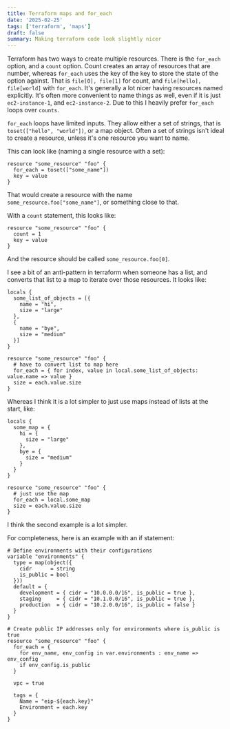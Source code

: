```yaml
---
title: Terraform maps and for_each
date: '2025-02-25'
tags: ['terraform', 'maps']
draft: false
summary: Making terraform code look slightly nicer
---
```


Terraform has two ways to create multiple resources. There is the `for_each` option, and a `count` option. Count creates an array of resources that are number, whereas `for_each` uses the key of the key to store the state of the option against. That is `file[0], file[1]` for count, and `file[hello], file[world]` with `for_each`. It's generally a lot nicer having resources named explicitly. It's often more convenient to name things as well, even if it is just `ec2-instance-1`, and `ec2-instance-2`. Due to this I heavily prefer `for_each` loops over `counts`.

`for_each` loops have limited inputs. They allow either a set of strings, that is `toset(["hello", "world"])`, or a map object. Often a set of strings isn't ideal to create a resource, unless it's one resource you want to name.

This can look like (naming a single resource with a set):

```hcl
resource "some_resource" "foo" {
  for_each = toset(["some_name"])
  key = value
}
```

That would create a resource with the name `some_resource.foo["some_name"]`, or something close to that.

With a `count` statement, this looks like:

```hcl
resource "some_resource" "foo" {
  count = 1
  key = value
}
```

And the resource should be called `some_resource.foo[0]`.

I see a bit of an anti-pattern in terraform when someone has a list, and converts that list to a map to iterate over those resources. It looks like:

```hcl
locals {
  some_list_of_objects = [{
    name = "hi",
    size = "large"
  },
  {
    name = "bye",
    size = "medium"
  }]
}

resource "some_resource" "foo" {
  # have to convert list to map here
  for_each = { for index, value in local.some_list_of_objects: value.name => value }
  size = each.value.size
}
```

Whereas I think it is a lot simpler to just use maps instead of lists at the start, like:

```hcl
locals {
  some_map = {
    hi = {
      size = "large"
    },
    bye = {
      size = "medium"
    }
  }
}

resource "some_resource" "foo" {
  # just use the map
  for_each = local.some_map
  size = each.value.size
}
```

I think the second example is a lot simpler.

For completeness, here is an example with an if statement:
```hcl
# Define environments with their configurations
variable "environments" {
  type = map(object({
    cidr      = string
    is_public = bool
  }))
  default = {
    development = { cidr = "10.0.0.0/16", is_public = true },
    staging     = { cidr = "10.1.0.0/16", is_public = true },
    production  = { cidr = "10.2.0.0/16", is_public = false }
  }
}

# Create public IP addresses only for environments where is_public is true
resource "some_resource" "foo" {
  for_each = {
    for env_name, env_config in var.environments : env_name => env_config
    if env_config.is_public
  }

  vpc = true

  tags = {
    Name = "eip-${each.key}"
    Environment = each.key
  }
}
```
